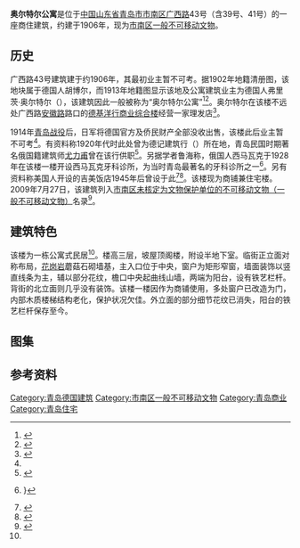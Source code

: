 {{Infobox building
| building_name       = 奥尔特尔公寓
| image               = 青岛广西路43号.jpg
| image_size          = 
| caption             = <small>奥尔特尔公寓旧址，2016年1月</small>
| alternate_names     = 
| architectural_style = 
| location            = [[青岛市|青岛市]]
| address             = [[广西路_(青岛)|广西路]]39、41、43号
| current_tenants     = 
| start_date          = 
| completion_date     = 约1906年
| renovation_date     = 
| demolition_date     = 
| destruction_date    = 
| cost                = 
| height              = 
| floor_count         = 3层
| floor_area          = 
| owner               = 
| architect           = 
| architecture_firm   = 
| developer           = 
| engineer            = 
}}
{{coord|36|3|49.4|N|120|18|53|E|type:landmark|display=title}}

'''奥尔特尔公寓'''是位于[[中国|中国]][[山东省|山东省]][[青岛市|青岛市]][[市南区|市南区]][[广西路_(青岛)|广西路]]43号（含39号、41号）的一座商住建筑，约建于1906年，现为[[市南区一般不可移动文物|市南区一般不可移动文物]]。

==历史==
广西路43号建筑建于约1906年，其最初业主暂不可考。据1902年地籍清册图，该地块属于德国人胡博尔，而1913年地籍图显示该地及公寓建筑业主为德国人弗里茨·奥尔特尔（{{lang-de|Fritz Oertel}}），该建筑因此一般被称为“奥尔特尔公寓”<ref Name=ao>{{cite web|url=http://www.qingdaonews.com/content/2004-11/28/content_3957993.htm|title=奥尔特尔公寓与侯爵庭院饭店|date=2004-11-28|author=|website=青岛新闻网|publisher=|access-date=2020-07-02|archive-date=2016-03-04|archive-url=https://web.archive.org/web/20160304071041/http://www.qingdaonews.com/content/2004-11/28/content_3957993.htm|dead-url=no}}</ref><ref>{{cite web|url=http://news.qingdaonews.com/wap/2016-10/25/content_11807939.htm|title=那些年青岛消失的老建筑，你的记忆里有几个？|date=2016-10-25|author=|website=青岛新闻网|publisher=|access-date=2020-07-02|archive-date=2017-07-03|archive-url=https://web.archive.org/web/20170703131756/http://news.qingdaonews.com/wap/2016-10/25/content_11807939.htm|dead-url=no}}</ref>。奥尔特尔在该楼不远处广西路[[安徽路_(青岛)|安徽路]]路口的[[德基洋行商业综合楼|德基洋行商业综合楼]]经营一家理发店<ref Name=ta>{{cite book |author1=李明 撰文|author2=袁宾久 摄影|title=《塔楼上的青岛》|year=2008|publisher=青岛出版社|location=青岛|isbn=978-7-5436-4970-5}}</ref>。

1914年[[青岛战役|青岛战役]]后，日军将德国官方及侨民财产全部没收出售，该楼此后业主暂不可考<ref Name=ao/>。有资料称1920年代时此处曾为德记建筑行（{{lang|en|Deh Dji Construction Company}}）所在地，青岛民国时期著名俄国籍建筑师[[尤力甫|尤力甫]]曾在该行供职<ref>{{cite web|url=http://qdsq.qingdao.gov.cn/n15752132/n15753072/160106100050808234.html|title=尤力甫|date=|author=青岛市史志办公室|website=青岛市情网|publisher=|access-date=2020-07-02|archive-date=2020-07-02|archive-url=https://web.archive.org/web/20200702140329/http://qdsq.qingdao.gov.cn/n15752132/n15753072/160106100050808234.html|dead-url=no}}</ref>。另据学者鲁海称，俄国人西马瓦克于1928年在该楼一楼开设西马瓦克牙科诊所，为当时青岛最著名的牙科诊所之一<ref Name=lao>{{cite book|title=《青岛老楼故事》|author=鲁海|publisher=青岛出版社|year=2016|isbn=978-7-5552-1806-7|location=青岛}}}</ref>。另有资料称美国人开设的吉美饭店1945年后曾设于此<ref>{{Cite book|chapter=附录四　青岛解放前主要饭店、旅馆等情况|chapter-url=http://qdsq.qingdao.gov.cn/n15752132/n20546827/n20589850/n20589863/151215034154552808.html|title=《青岛市志·旅游志》|editor=青岛市史志办公室|location=北京|publisher=[[新华出版社|新华出版社]]|year=1999|isbn=7-5011-4646-2|access-date=2020-07-02|archive-date=2020-07-03|archive-url=https://web.archive.org/web/20200703174003/http://qdsq.qingdao.gov.cn/n15752132/n20546827/n20589850/n20589863/151215034154552808.html|dead-url=no}}</ref><ref>{{cite web|url=https://www.sohu.com/a/399632505_727163|title=斯诺的两次青岛之行|date=2020-06-04|author=郝守杰|website=搜狐|publisher=|access-date=2020-07-02|archive-date=2020-07-02|archive-url=https://web.archive.org/web/20200702135643/https://www.sohu.com/a/399632505_727163|dead-url=no}}</ref>。该楼现为商铺兼住宅楼。2009年7月27日，该建筑列入[[市南区一般不可移动文物|市南区未核定为文物保护单位的不可移动文物（一般不可移动文物）]]名录<ref>{{cite web|url=http://www.qdsn.gov.cn/n16/n1175/n9964611/n9964815/n9964817/n9965830/190703094438230704.html|title=市南区未核定为文物保护单位的不可移动文物（一般不可移动文物）名录|date=2019-07-03|author=市南区文化和旅游局|website=青岛市市南区政务网|publisher=|accessdate=2020-07-02|archive-date=2020-07-02|archive-url=https://web.archive.org/web/20200702152435/http://www.qdsn.gov.cn/n16/n1175/n9964611/n9964815/n9964817/n9965830/190703094438230704.html|dead-url=no}}</ref>。

==建筑特色==
该楼为一栋公寓式民居<ref Name=lao/>。楼高三层，坡屋顶阁楼，附设半地下室。临街正立面对称布局，[[花岗岩|花岗岩]]蘑菇石砌墙基，主入口位于中央，窗户为矩形窄窗，墙面装饰以竖直线条为主，辅以部分花纹，檐口中央起曲线山墙，两端为阳台，设有铁艺栏杆。背街的北立面则几乎没有装饰。该楼一楼因作为商铺使用，多处窗户已改造为门，内部木质楼梯结构老化，保护状况欠佳。外立面的部分细节花纹已消失，阳台的铁艺栏杆保存至今。

==图集==
{{Gallery
|width=240
|height=160
|File:青岛广西路1906年.png|<small>建成之初的奥尔特尔公寓（左侧），1906年</small>
|File:青岛广西路德租末期.jpg|<small>1910年代的奥尔特尔公寓</small>
|File:广西路43号 109-03-19.jpg|<small>奥尔特尔公寓现况，2020年3月</small>
|File:青岛广西路43号立面细节.jpg|<small>正立面原窗台处及铁艺装饰，2016年1月</small>
|File:青岛广西路43号后侧.jpg|<small>后侧，2016年11月</small>
|File:青岛广西路43号内部.jpg|<small>内部状况，2016年11月</small>
}}

==参考资料==
{{reflist}}

{{青岛德国建筑}}
[[Category:青岛德国建筑|Category:青岛德国建筑]]
[[Category:市南区一般不可移动文物|Category:市南区一般不可移动文物]]
[[Category:青岛商业|Category:青岛商业]]
[[Category:青岛住宅|Category:青岛住宅]]